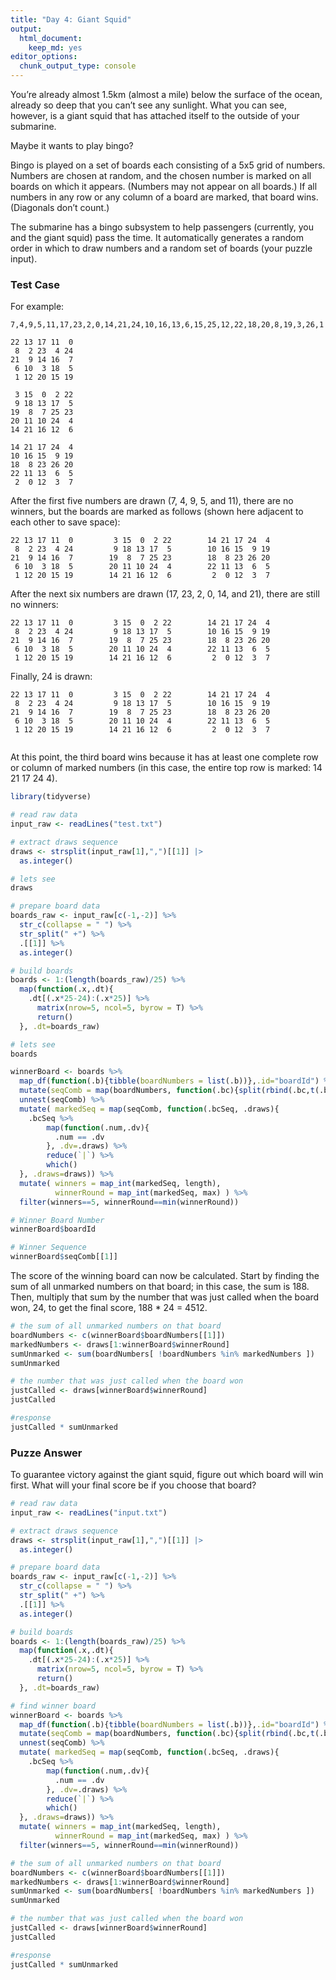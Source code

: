 ```yaml
---
title: "Day 4: Giant Squid"
output:
  html_document:
    keep_md: yes
editor_options: 
  chunk_output_type: console
---
```


You're already almost 1.5km (almost a mile) below the surface of the ocean, already so deep that you can't see any sunlight. What you can see, however, is a giant squid that has attached itself to the outside of your submarine.

Maybe it wants to play bingo?

Bingo is played on a set of boards each consisting of a 5x5 grid of numbers. Numbers are chosen at random, and the chosen number is marked on all boards on which it appears. (Numbers may not appear on all boards.) If all numbers in any row or any column of a board are marked, that board wins. (Diagonals don't count.)

The submarine has a bingo subsystem to help passengers (currently, you and the giant squid) pass the time. It automatically generates a random order in which to draw numbers and a random set of boards (your puzzle input). 

### Test Case

For example:

```
7,4,9,5,11,17,23,2,0,14,21,24,10,16,13,6,15,25,12,22,18,20,8,19,3,26,1

22 13 17 11  0
 8  2 23  4 24
21  9 14 16  7
 6 10  3 18  5
 1 12 20 15 19

 3 15  0  2 22
 9 18 13 17  5
19  8  7 25 23
20 11 10 24  4
14 21 16 12  6

14 21 17 24  4
10 16 15  9 19
18  8 23 26 20
22 11 13  6  5
 2  0 12  3  7
```

After the first five numbers are drawn (7, 4, 9, 5, and 11), there are no winners, but the boards are marked as follows (shown here adjacent to each other to save space):

```
22 13 17 11  0         3 15  0  2 22        14 21 17 24  4
 8  2 23  4 24         9 18 13 17  5        10 16 15  9 19
21  9 14 16  7        19  8  7 25 23        18  8 23 26 20
 6 10  3 18  5        20 11 10 24  4        22 11 13  6  5
 1 12 20 15 19        14 21 16 12  6         2  0 12  3  7
```
After the next six numbers are drawn (17, 23, 2, 0, 14, and 21), there are still no winners:

```
22 13 17 11  0         3 15  0  2 22        14 21 17 24  4
 8  2 23  4 24         9 18 13 17  5        10 16 15  9 19
21  9 14 16  7        19  8  7 25 23        18  8 23 26 20
 6 10  3 18  5        20 11 10 24  4        22 11 13  6  5
 1 12 20 15 19        14 21 16 12  6         2  0 12  3  7
```

Finally, 24 is drawn:

```
22 13 17 11  0         3 15  0  2 22        14 21 17 24  4
 8  2 23  4 24         9 18 13 17  5        10 16 15  9 19
21  9 14 16  7        19  8  7 25 23        18  8 23 26 20
 6 10  3 18  5        20 11 10 24  4        22 11 13  6  5
 1 12 20 15 19        14 21 16 12  6         2  0 12  3  7
 
```

At this point, the third board wins because it has at least one complete row or column of marked numbers (in this case, the entire top row is marked: 14 21 17 24 4).

```r
library(tidyverse)

# read raw data
input_raw <- readLines("test.txt")

# extract draws sequence
draws <- strsplit(input_raw[1],",")[[1]] |> 
  as.integer()

# lets see
draws

# prepare board data
boards_raw <- input_raw[c(-1,-2)] %>% 
  str_c(collapse = " ") %>% 
  str_split(" +") %>% 
  .[[1]] %>% 
  as.integer()

# build boards
boards <- 1:(length(boards_raw)/25) %>% 
  map(function(.x,.dt){
    .dt[(.x*25-24):(.x*25)] %>% 
      matrix(nrow=5, ncol=5, byrow = T) %>% 
      return()
  }, .dt=boards_raw)

# lets see
boards

winnerBoard <- boards %>% 
  map_df(function(.b){tibble(boardNumbers = list(.b))},.id="boardId") %>% 
  mutate(seqComb = map(boardNumbers, function(.bc){split(rbind(.bc,t(.bc)), 1:nrow(.bc))})) %>% 
  unnest(seqComb) %>% 
  mutate( markedSeq = map(seqComb, function(.bcSeq, .draws){
    .bcSeq %>% 
        map(function(.num,.dv){
          .num == .dv
        }, .dv=.draws) %>% 
        reduce(`|`) %>% 
        which()
  }, .draws=draws)) %>% 
  mutate( winners = map_int(markedSeq, length),
          winnerRound = map_int(markedSeq, max) ) %>% 
  filter(winners==5, winnerRound==min(winnerRound))

# Winner Board Number
winnerBoard$boardId

# Winner Sequence
winnerBoard$seqComb[[1]]

```

The score of the winning board can now be calculated. Start by finding the sum of all unmarked numbers on that board; in this case, the sum is 188. Then, multiply that sum by the number that was just called when the board won, 24, to get the final score, 188 * 24 = 4512.

```r
# the sum of all unmarked numbers on that board
boardNumbers <- c(winnerBoard$boardNumbers[[1]]) 
markedNumbers <- draws[1:winnerBoard$winnerRound]
sumUnmarked <- sum(boardNumbers[ !boardNumbers %in% markedNumbers ])
sumUnmarked

# the number that was just called when the board won
justCalled <- draws[winnerBoard$winnerRound]
justCalled

#response
justCalled * sumUnmarked

```

### Puzze Answer

To guarantee victory against the giant squid, figure out which board will win first. What will your final score be if you choose that board?

```r

# read raw data
input_raw <- readLines("input.txt")

# extract draws sequence
draws <- strsplit(input_raw[1],",")[[1]] |> 
  as.integer()

# prepare board data
boards_raw <- input_raw[c(-1,-2)] %>% 
  str_c(collapse = " ") %>% 
  str_split(" +") %>% 
  .[[1]] %>% 
  as.integer()

# build boards
boards <- 1:(length(boards_raw)/25) %>% 
  map(function(.x,.dt){
    .dt[(.x*25-24):(.x*25)] %>% 
      matrix(nrow=5, ncol=5, byrow = T) %>% 
      return()
  }, .dt=boards_raw)

# find winner board
winnerBoard <- boards %>% 
  map_df(function(.b){tibble(boardNumbers = list(.b))},.id="boardId") %>% 
  mutate(seqComb = map(boardNumbers, function(.bc){split(rbind(.bc,t(.bc)), 1:nrow(.bc))})) %>% 
  unnest(seqComb) %>% 
  mutate( markedSeq = map(seqComb, function(.bcSeq, .draws){
    .bcSeq %>% 
        map(function(.num,.dv){
          .num == .dv
        }, .dv=.draws) %>% 
        reduce(`|`) %>% 
        which()
  }, .draws=draws)) %>% 
  mutate( winners = map_int(markedSeq, length),
          winnerRound = map_int(markedSeq, max) ) %>% 
  filter(winners==5, winnerRound==min(winnerRound))

# the sum of all unmarked numbers on that board
boardNumbers <- c(winnerBoard$boardNumbers[[1]]) 
markedNumbers <- draws[1:winnerBoard$winnerRound]
sumUnmarked <- sum(boardNumbers[ !boardNumbers %in% markedNumbers ])
sumUnmarked

# the number that was just called when the board won
justCalled <- draws[winnerBoard$winnerRound]
justCalled

#response
justCalled * sumUnmarked

```
